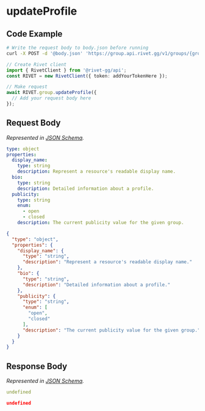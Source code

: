 
# updateProfile

## Code Example

<CodeGroup title='Request' tag='POST' label='https://group.api.rivet.gg/v1/groups/{group_id}/profile'>

```bash {{ title: 'cURL' }}
# Write the request body to body.json before running
curl -X POST -d '@body.json' 'https://group.api.rivet.gg/v1/groups/{group_id}/profile'
```

```ts
// Create Rivet client
import { RivetClient } from '@rivet-gg/api';
const RIVET = new RivetClient({ token: addYourTokenHere });

// Make request
await RIVET.group.updateProfile({
  // Add your request body here
});
```

</CodeGroup>


## Request Body

_Represented in [JSON Schema](https://json-schema.org/)._

<CodeGroup title='Request'>

```yaml
type: object
properties:
  display_name:
    type: string
    description: Represent a resource's readable display name.
  bio:
    type: string
    description: Detailed information about a profile.
  publicity:
    type: string
    enum:
      - open
      - closed
    description: The current publicity value for the given group.

```

```json
{
  "type": "object",
  "properties": {
    "display_name": {
      "type": "string",
      "description": "Represent a resource's readable display name."
    },
    "bio": {
      "type": "string",
      "description": "Detailed information about a profile."
    },
    "publicity": {
      "type": "string",
      "enum": [
        "open",
        "closed"
      ],
      "description": "The current publicity value for the given group."
    }
  }
}
```

</CodeGroup>


## Response Body

_Represented in [JSON Schema](https://json-schema.org/)._

<CodeGroup title='Response'>

```yaml
undefined
```

```json
undefined
```

</CodeGroup>

